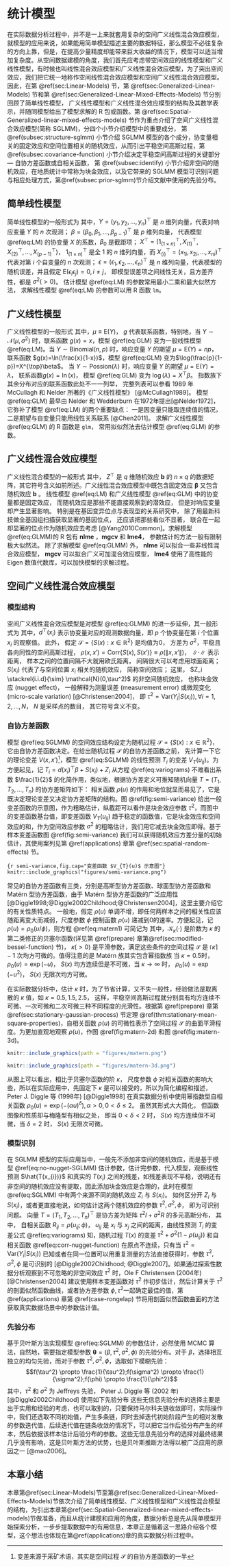 # 统计模型 {#models}

在实际数据分析过程中，并不是一上来就套用复杂的空间广义线性混合效应模型，就模型的应用来说，如果能用简单模型描述主要的数据特征，那么模型不必往复杂的方向上靠，但是，在提高少量精度却能带来巨大收益的情况下，模型可以适当增加复杂度。从空间数据建模的角度，我们首先应考虑带空间效应的线性模型和广义线性模型，有时候也叫线性混合效应模型和广义线性混合效应模型，为了突出空间效应，我们把它统一地称作空间线性混合效应模型和空间广义线性混合效应模型。因此，在第 \@ref(sec:Linear-Models) 节，第 \@ref(sec:Generalized-Linear-Models) 节和第 \@ref(sec:Generalized-Linear-Mixed-Effects-Models) 节分别回顾了简单线性模型， 广义线性模型和广义线性混合效应模型的结构及其数学表示，并随同模型给出了模型求解的 R 包或函数。第 \@ref(sec:Spatial-Generalized-linear-mixed-effects-models) 节作为重点介绍了空间广义线性混合效应模型(简称 SGLMM)，分四个小节介绍模型中的重要成分， 第  \@ref(subsec:structure-sglmm) 小节介绍 SGLMM 模型的各个成分，协变量相关的固定效应和空间位置相关的随机效应，从而引出平稳空间高斯过程，第 \@ref(subsec:covariance-function) 小节介绍决定平稳空间高斯过程的关键部分 --- 自协方差函数或自相关函数， 第 \@ref(subsec:identify) 小节介绍非空间的随机效应，在地质统计中常称为块金效应，以及它带来的 SGLMM 模型可识别问题与相应处理方式，第\@ref(subsec:prior-sglmm)节介绍文献中使用的先验分布。


## 简单线性模型 {#sec:Linear-Models}

简单线性模型的一般形式为
\begin{equation}
Y = X^{\top}\beta + \epsilon, \mathsf{E}(\epsilon) = 0, \mathsf{Cov}(\epsilon) = \sigma^2\mathbf{I}  (\#eq:LM)
\end{equation}
\noindent 其中，$Y = (y_1,y_2,\ldots,y_n)^{\top}$ 是 $n$ 维列向量，代表对响应变量 $Y$ 的 $n$ 次观测； $\beta = (\beta_0,\beta_1,\ldots,\beta_{p-1})^{\top}$ 是 $p$ 维列向量， 代表模型 \@ref(eq:LM) 的协变量 $X$ 的系数，$\beta_0$ 是截距项； $X^{\top} = (1_{(1\times n)}^{\top},X_{(1)}^{\top},X_{(2)}^{\top},\ldots,X_{(p-1)}^{\top})$， $1_{(1\times n)}^{\top}$ 是全 1 的 $n$ 维列向量，而 $X_{(i)}^{\top} = (x_{1i},x_{2i},\ldots,x_{ni})^{\top}$ 代表对第 $i$ 个自变量的 $n$ 次观测； $\epsilon = (\epsilon_1,\epsilon_2,\ldots,\epsilon_n)^{\top}$ 是 $n$ 维列向量，代表模型的随机误差，并且假定 $\mathsf{E}(\epsilon_i \epsilon_j) = 0, i \ne j$， 即模型误差项之间线性无关，且方差齐性，都是 $\sigma^2(>0)$。 估计模型 \@ref(eq:LM) 的参数常用最小二乘和最大似然方法， 求解线性模型 \@ref(eq:LM) 的参数可以用 R 函数 `lm`。


## 广义线性模型 {#sec:Generalized-Linear-Models}

广义线性模型的一般形式
\begin{equation}
g(\mu) = X^{\top}\beta  (\#eq:GLM)
\end{equation}
\noindent 其中，$\mu \equiv \mathsf{E}(Y)$， $g$ 代表联系函数，特别地，当 $Y \sim \mathcal{N}(\mu,\sigma^2)$ 时，联系函数 $g(x) = x$，模型 \@ref(eq:GLM) 变为一般线性模型 \@ref(eq:LM)。当 $Y \sim \mathrm{Binomial}(n,p)$ 时，响应变量 $Y$ 的期望 $\mu =\mathsf{E}(Y) = np$， 联系函数 $g(x)=\ln(\frac{x}{1-x})$，模型 \@ref(eq:GLM) 变为$\log(\frac{p}{1-p})=X^{\top}\beta$。 当 $Y \sim \mathrm{Possion}(\lambda)$ 时，响应变量 $Y$ 的期望 $\mu =\mathsf{E}(Y) = \lambda$， 联系函数$g(x) = \ln(x)$， 模型 \@ref(eq:GLM) 变为 $\log(\lambda) = X^{\top}\beta$。 指数族下其余分布对应的联系函数此处不一一列举， 完整列表可以参看 1989 年 McCullagh 和 Nelder 所著的《广义线性模型》 [@McCullagh1989]。 模型 \@ref(eq:GLM) 最早由 Nelder 和 Wedderburn 在1972年提出[@Nelder1972]，它弥补了模型 \@ref(eq:LM) 的两个重要缺点： 一是因变量只能取连续值的情况， 二是期望与自变量只能用线性关系联系 [@Chen2011]。 求解广义线性模型 \@ref(eq:GLM) 的 R 函数是 `glm`， 常用拟似然法去估计模型 \@ref(eq:GLM) 的参数。

## 广义线性混合效应模型 {#sec:Generalized-Linear-Mixed-Effects-Models}

广义线性混合模型的一般形式
\begin{equation}
g(\mu) = X^{\top}\boldsymbol{\beta} + Z^{\top}\mathbf{b}  (\#eq:GLMM)
\end{equation}
\noindent 其中， $Z^{\top}$ 是 $q$ 维随机效应 $\mathbf{b}$ 的 $n \times q$ 的数据矩阵，其它符号含义如前所述。广义线性混合效应模型中既包含固定效应 $\boldsymbol{\beta}$ 又包含随机效应 $\mathbf{b}$ 。 线性模型 \@ref(eq:LM) 和广义线性模型 \@ref(eq:GLM) 中的协变量都是固定效应， 而随机效应是那些不能直接观察到的潜效应， 但是对响应变量却产生显著影响。 特别是在基因变异位点与表现型的关系研究中， 除了用最新科技做全基因组扫描获取显著的基因位点， 还应该把那些看似不显著， 联合在一起却显著的位点作为随机效应去考虑 [@Yang2010Common]。求解模型 \@ref(eq:GLMM)的 R 包有 **nlme** ，**mgcv**  和 **lme4**， 参数估计的方法一般有限制极大似然法。 除了求解模型 \@ref(eq:GLMM) 外， **nlme** 可以拟合一些非线性混合效应模型， **mgcv** 可以拟合广义可加混合效应模型， **lme4** 使用了高性能的 Eigen 数值代数库，可以加快模型的求解过程。

## 空间广义线性混合效应模型 {#sec:Spatial-Generalized-linear-mixed-effects-models}

### 模型结构 {#subsec:structure-sglmm}

空间广义线性混合效应模型是对模型 \@ref(eq:GLMM) 的进一步延伸，其一般形式为
\begin{equation}
g(\mu_i) = d(x_i)^{\top}\beta + S(x_i) + Z_i (\#eq:SGLMM)
\end{equation}
\noindent 其中，$d^{\top}(x_i)$ 表示协变量对应的观测数据向量，即 $p$ 个协变量在第 $i$ 个位置 $x_i$ 的观察值。 此外， 假定 $\mathcal{S} = \{S(x): x \in \mathbb{R}^2\}$ 是均值为0， 方差为 $\sigma^2$，平稳且各向同性的空间高斯过程， $\rho(x,x') = \mathsf{Corr}\{S(x),S(x')\} \equiv \rho(\|x,x'\|)$， $\|\cdot\|$ 表示距离， 样本之间的位置间隔不大就用欧氏距离， 间隔很大可以考虑用球面距离； $S(x_i)$ 代表了与空间位置 $x_i$ 相关的随机效应， 简称空间效应； 这里， $Z_i \stackrel{i.i.d}{\sim} \mathcal{N}(0,\tau^2)$ 的非空间随机效应， 也称块金效应 (nugget effect)， 一般解释为测量误差 (measurement error) 或微观变化 (micro-scale variation) [@Christensen2004]， 即 $\tau^2=\mathsf{Var}(Y_{i}|S(x_{i})),\forall i = 1,2, \ldots, N$， $N$ 是采样点的数目， 其它符号含义不变。


### 自协方差函数 {#subsec:covariance-function}

模型 \@ref(eq:SGLMM) 的空间效应结构设定为随机过程 $\mathcal{S} = \{S(x): x \in \mathbb{R}^2\}$，它由自协方差函数决定。在给出随机过程 $\mathcal{S}$ 的自协方差函数之前， 先计算一下它的理论变差 $V(x,x')$^[变差来源于采矿术语，其实是空间过程 $\mathcal{S}$ 的自协方差函数的一半]，模型 \@ref(eq:SGLMM) 的线性预测 $T_{i}$ 的变差 $V_{T}(u_{ij})$。为方便起见，记 $T_{i} = d(x_i)^{\top}\beta + S(x_i) + Z_i$
\begin{equation}
\begin{aligned}
V(x,x') 
      &= \frac{1}{2}\mathsf{Var}\{S(x)-S(x')\}\\
      &= \frac{1}{2}\mathsf{Cov}(S(x)-S(x'),S(x)-S(x'))\\
      &= \frac{1}{2}\{\mathsf{E}[S(x)-S(x')][S(x)-S(x')]-[\mathsf{E}(S(x)-S(x'))]^2\}\\
      &= \sigma^2-\mathsf{Cov}(S(x),S(x'))=\sigma^2\{1-\rho(u)\}\\
V_{T}(u_{ij})
      &= \frac{1}{2}\mathsf{Var}\{T_{i}(x)-T_{j}(x)\} \\
      &= \frac{1}{2}\mathsf{E}[(T_{i}-T_{j})^2]=\tau^2+\sigma^2(1-\rho(u_{ij})) 
\end{aligned} (\#eq:variograms)
\end{equation}
\noindent 从方程 \@ref(eq:variograms) 不难看出系数 $\frac{1}{2}$ 的化简作用，类似地，根据协方差定义可推知随机向量 $T = (T_1,T_2,\ldots,T_n)$ 的协方差矩阵如下：
\begin{equation}
\begin{aligned}
\mathsf{Cov}(T_{i}(x),T_{i}(x)) &= \mathsf{E}[S(x_i)]^2 + \mathsf{E}Z_{i}^{2}= \sigma^2+\tau^2 \\
\mathsf{Cov}(T_{i}(x),T_{j}(x)) &= \mathsf{E}[S(x_i)S(x_j)]  = \sigma^2\rho(u_{ij})
\end{aligned}
\end{equation}
\noindent 相关函数 $\rho(u)$ 的作用和地位就显而易见了，它是既决定理论变差又决定协方差矩阵的结构。图 \@ref(fig:semi-variance) 给出一般变差函数的示意图，作为粗略估计，纵截距可以看作是块金效应参数 $\tau^2$，而图中的变差函数基台值，即变差函数 $V_{T}(u_{ij})$ 趋于稳定的函数值，它是块金效应和空间效应的和，作为空间效应参数 $\sigma^2$ 的粗略估计，我们用它减去块金效应即得。基于样本变差函数图 \@ref(fig:semi-variance) 我们可以获得随机效应方差分量的初始估计，其使用案列见第 \@ref(applications) 章第 \@ref(sec:spatial-random-effects) 节。

```{r semi-variance,fig.cap="变差函数 $V_{T}(u)$ 示意图"}
knitr::include_graphics("figures/semi-variance.png")
```

常见的自协方差函数有三类，分别是高斯型协方差函数、球面型协方差函数和 Matérn 型协方差函数，由于 Matérn 型协方差函数的广泛应用性 [@Diggle1998;@Diggle2002Childhood;@Christensen2004]，这里主要介绍它的有关性质特点。
\begin{equation}
\rho(u)=\{2^{\kappa -1}\Gamma(\kappa)\}^{-1}(u/\phi)^{\kappa}\mathcal{K}_{\kappa}(u/\phi),u > 0 (\#eq:matern1)
\end{equation}
\noindent 一般地，假定 $\rho(u)$ 单调不增，即任何两样本之间的相关性应该随距离变大而减弱，尺度参数 $\phi$ 控制函数 $\rho(u)$ 递减到0的速率。方便起见，记 $\rho(u) = \rho_{0}(u/\phi)$，则方程 \@ref(eq:matern1) 可简记为
\begin{equation}
\rho_{0}(u)=\{2^{\kappa -1}\Gamma(\kappa)\}^{-1}(u)^{\kappa}\mathcal{K}_{\kappa}(u),u > 0 (\#eq:matern2)
\end{equation}
\noindent 其中，$\mathcal{K}_{\kappa}(\cdot)$ 是阶数为 $\kappa$ 的第二类修正的贝塞尔函数(详见第 \@ref(prepare) 章第\@ref(sec:modified-bessel-function) 节)， $\kappa(>0)$ 是平滑参数，满足这些条件的空间过程 $\mathcal{S}$ 是 $\lceil\kappa\rceil-1$ 次均方可微的。值得注意的是 Matérn 族其实包含幂指数族
\noindent 当 $\kappa = 0.5$时，$\rho_{0}(u) = \exp(-u)$， $S(x)$ 均方连续但是不可微，当 $\kappa \to \infty$ 时， $\rho_{0}(u) = \exp(-u^2)$， $S(x)$ 无限次均方可微。

在实际数据分析中，估计 $\kappa$ 时，为了节省计算，又不失一般性，经验做法是取离散的 $\kappa$ 值，如 $\kappa = 0.5, 1.5, 2.5$， 这样，平稳空间高斯过程就分别具有均方连续不可微、一次可微和二次可微三种不同程度的光滑性。根据第 \@ref(prepare) 章第 \@ref(sec:stationary-gaussian-process) 节定理 \@ref(thm:stationary-mean-square-properties)，自相关函数 $\rho(u)$ 的可微性表示了空间过程 $\mathcal{S}$ 的曲面平滑程度。为更加直观地观察 $\rho(u)$，作图 \@ref(fig:matern-2d) 和图 \@ref(fig:matern-3d)。

```r
knitr::include_graphics(path = "figures/matern.png")
```
```r
knitr::include_graphics(path = "figures/matern-3d.png")
```

从图上可以看出，相比于贝塞尔函数的阶 $\kappa$， 尺度参数 $\phi$ 对相关函数的影响大些，所以在实际应用中，先固定下 $\kappa$ 是可以接受的，所以为简化编程和描述，Peter J. Diggle 等 (1998年) [@Diggle1998] 在真实数据分析中使用幂指数型自相关函数 $\rho_{0}(u) = \exp(-(\alpha u)^{\delta}), \alpha > 0, 0 < \delta \leq 2$。 虽然其形式大大简化， 但函数图像和性质却与梅隆型有相似之处， 即当 $0 < \delta < 2$ 时， $S(x)$ 均方连续但不可微，当 $\delta = 2$ 时， $S(x)$ 无限次可微。

### 模型识别 {#subsec:identify}

在 SGLMM 模型的实际应用当中，一般先不添加非空间的随机效应，而是基于模型 \@ref(eq:no-nugget-SGLMM) 估计参数，估计完参数，代入模型，观察线性预测 $\hat{T(x_{i})}$ 和真实的 $T(x_i)$ 之间的残差，如残差表现不平稳，说明还有非空间的随机效应没有提取，因此添加块金效应是合理的，此时在模型 \@ref(eq:SGLMM) 中有两个来源不同的随机效应 $Z_{i}$ 与 $S(x_i)$。
\begin{equation}
g(\mu_i) = d(x_i)^{\top}\beta + S(x_i) (\#eq:no-nugget-SGLMM)
\end{equation}
如何区分开 $Z_{i}$ 与 $S(x_i)$，或者更直接地说，如何估计这两个随机效应的参数 $\tau^2, \sigma^2, \phi$， 即为可识别问题。 向量 $T = (T_1,T_2,\ldots,T_n)^{\top}$ 是协方差为矩阵 $\tau^2I + \sigma^2R$ 的多元高斯分布， 其中， 自相关函数 $R_{ij} = \rho(u_{ij}; \phi)$， $u_{ij}$ 是 $x_i$ 与 $x_j$ 之间的距离，由线性预测 $T_{i}$ 的变差公式 \@ref(eq:variograms) 知，随机过程 $T(x)$ 的变差 $\tau^2 + \sigma^2(1-\rho(u_{ij}))$ 和自相关函数 \@ref(eq:corr-nugget-function) 
\begin{equation}
\rho^{\star}(u) =
\begin{cases}
                                     1 & : x_{i} = x_{j}  \\
\sigma^2\rho(u_{ij})/(\sigma^2+\tau^2) & : x_{i} \neq x_{j}
\end{cases} (\#eq:corr-nugget-function)
\end{equation}
\noindent 在原点不连续，只有当 $\tau^2 = \mathsf{Var}(Y_i|S(x_i))$ 已知或者在同一位置可以用重复测量的方法直接获得时，参数 $\tau^2, \sigma^2, \phi$ 是可识别的 [@Diggle2002Childhood; @Diggle2007]。如果通过探索性数据分析观察到不可忽略的非空间效应 $\tau^2$ 时，Ole F Christensen (2004年) [@Christensen2004] 建议使用样本变差函数对 $\tau^2$ 作初步估计，然后计算关于 $\tau^2$ 的剖面似然函数曲线，或者协方差参数 $\phi,\tau^2$一起确定最佳的值，第 \@ref(applications) 章第 \@ref(case-rongelap) 节将用剖面似然函数曲面的方法获取真实数据场景中的参数估计值。

### 先验分布 {#subsec:prior-sglmm}

基于贝叶斯方法实现模型 \@ref(eq:SGLMM) 的参数估计，必然使用 MCMC 算法，自然地，需要指定模型参数 $\boldsymbol{\theta} = (\beta,\tau^2,\sigma^2,\phi)$ 的先验分布。对于 $\beta$，选择相互独立的均匀先验，而对于参数 $\tau^2,\sigma^2,\phi$，选取如下模糊先验：
$$f(\tau^2) \propto \frac{1}{\tau^2};f(\sigma^2) \propto \frac{1}{\sigma^2};f(\phi) \propto \frac{1}{\phi^2}$$
\noindent 其中，$\tau^2$ 和 $\sigma^2$ 为 Jeffreys 先验， Peter J. Diggle 等 (2002 年) [@Diggle2002Childhood] 使用如下先验分布
\begin{equation*}
\log(\nu^2),\log(\sigma^2),\log(\phi)  \sim \text{正态分布}
\end{equation*}
这些无信息先验分布的选择主要是出于实用和经验的考虑，也可以取别的，只要保持马尔科夫链收敛即可，实际操作中，我们还选取不同初始值，产生多条链，同时去掉迭代初始阶段产生的相对发散的参数迭代值，后续迭代值在链条收敛的情况下，可以把它当作后验分布产生的样本，然后依据该样本估计后验分布的参数。这些无信息先验分布的选择对最终结果几乎没有影响，这是贝叶斯方法的优势，也是贝叶斯推断方法得以被广泛应用的原因之一 [@mao2006]。

## 本章小结 {#sec:models}

本章第\@ref(sec:Linear-Models)节至第\@ref(sec:Generalized-Linear-Mixed-Effects-Models)节依次介绍了简单线性模型、广义线性模型和广义线性混合模型的结构，为引出本章第\@ref(sec:Spatial-Generalized-linear-mixed-effects-models)节做准备，而且从统计建模和应用的角度，数据分析总是先从简单模型开始探索分析，一步步提取数据中的有用信息，本章正是循着这一思路介绍各个模型，这个想法也体现在第\@ref(applications)章的真实数据分析过程中。



